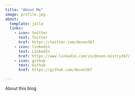 ```yaml
---
title: "About Me"
image: profile.jpg
about:
  template: jolla
  links:
    - icon: twitter
      text: Twitter
      href: https://twitter.com/deven367
    - icon: linkedin
      text: LinkedIn
      href: https://www.linkedin.com/in/deven-mistry367/
    - icon: github
      text: Github
      href: https://github.com/deven367

---
```


About this blog

